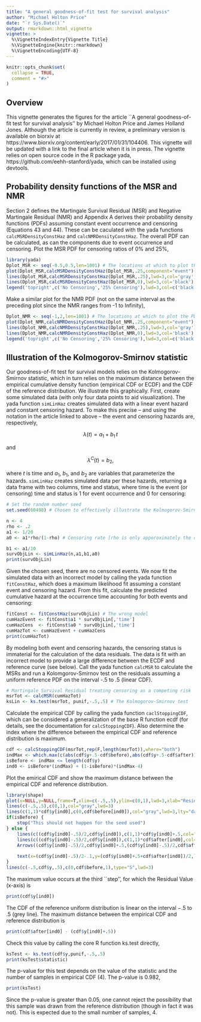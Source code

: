 ```yaml
---
title: "A general goodness-of-fit test for survival analysis"
author: "Michael Holton Price"
date: "`r Sys.Date()`"
output: rmarkdown::html_vignette
vignette: >
  %\VignetteIndexEntry{Vignette Title}
  %\VignetteEngine{knitr::rmarkdown}
  %\VignetteEncoding{UTF-8}
---
```


```r
knitr::opts_chunk$set(
  collapse = TRUE,
  comment = "#>"
)
```
## Overview
This vignette generates the figures for the article ``A general goodness-of-fit test for survival analysis'' by Michael Holton Price and James Holland Jones. Although the article is currently in review, a preliminary version is available on biorxiv at https://www.biorxiv.org/content/early/2017/01/31/104406. This vignette will be updated with a link to the final article when it is in press. The vignette relies on open source code in the R package yada, https://github.com/eehh-stanford/yada, which can be installed using devtools.

## Probability density functions of the MSR and NMR
Section 2 defines the Martingale Survival Residual (MSR) and Negative Martingale Residual (NMR) and Appendix A derives their probability density functions (PDFs) assuming constant event occurrence and censoring (Equations 43 and 44). These can be caculated with the yada functions `calcMSRDensityConstHaz` and `calcNMRDensityConstHaz`. The overall PDF can be calculated, as can the components due to event occurrence and censoring. Plot the MSR PDF for censoring ratios of 0% and 25%,

```r
library(yada)
Dplot_MSR <- seq(-0.5,0.5,len=1001) # The locations at which to plot the PDFs
plot(Dplot_MSR,calcMSRDensityConstHaz(Dplot_MSR,.25,component="event"),type="l",xlim=c(-0.5,0.5),ylim=c(0,2),xlab="Residual Value",ylab="MSR PDF",lwd=3,col='gray',lty=2)
lines(Dplot_MSR,calcMSRDensityConstHaz(Dplot_MSR,.25),lwd=3,col='gray')
lines(Dplot_MSR,calcMSRDensityConstHaz(Dplot_MSR,0),lwd=3,col='black')
legend('topright',c('No Censoring','25% Censoring'),lwd=3,col=c('black','gray'))
```

Make a similar plot for the NMR PDF (not on the same interval as the preceding plot since the NMR ranges from -1 to Infinity),


```r
Dplot_NMR <- seq(-1,2,len=1001) # The locations at which to plot the PDFs
plot(Dplot_NMR,calcNMRDensityConstHaz(Dplot_NMR,.25,component="event"),type="l",xlim=c(-1,2),ylim=c(0,1),xlab="Residual Value",ylab="NMR PDF",lwd=3,col='gray',lty=2)
lines(Dplot_NMR,calcNMRDensityConstHaz(Dplot_NMR,.25),lwd=3,col='gray')
lines(Dplot_NMR,calcNMRDensityConstHaz(Dplot_NMR,0),lwd=3,col='black')
legend('topright',c('No Censoring','25% Censoring'),lwd=3,col=c('black','gray'))
```

## Illustration of the Kolmogorov-Smirnov statistic
Our goodness-of-fit test for survival models relies on the Kolmogorov-Smirnov statistic, which in turn relies on the maximum distance between the empirical cumulative density function (empirical CDF or ECDF) and the CDF of the reference distribution. We illustrate this graphically. First, create some simulated data (with only four data points to aid visualization). The yada function `simLinHaz` creates simulated data with a linear event hazard and constant censoring hazard. To make this precise -- and using the notation in the article linked to above -- the event and censoring hazards are, respectively, 

$$\lambda(t) = a_1 + b_1 \, t$$

and

$$\lambda^C(t) = b_2 \mbox{,}$$

where $t$ is time and $a_1$, $b_1$, and $b_2$ are variables that parameterize the hazards. `simLinHaz` creates simulated data per these hazards, returning a data frame with two columns, time and status, where time is the event (or censoring) time and status is 1 for event occurrence and 0 for censoring:

```r
# Set the random number seed
set.seed(60498) # Chosen to effectively illustrate the Kolmogorov-Smirnov statistic

n <- 4
rho <- .2
a1 <- 1/20
a0 <- a1*rho/(1-rho) # Censoring rate [rho is only apporoximately the censoring ratio given a linear event hazard]

b1 <- a1/10
survObjLin <- simLinHaz(n,a1,b1,a0)
print(survObjLin)
```

Given the chosen seed, there are no censored events. We now fit the simulated data with an incorrect model by calling the yada function `fitConstHaz`, which does a maximum likelihood fit assuming a constant event and censoring hazard. From this fit, calculate the predicted cumulative hazard at the occurrence time accounting for both events and censoring:

```r
fitConst <- fitConstHaz(survObjLin) # The wrong model
cumHazEvent <- fitConst$a1 * survObjLin[,'time']
cumHazCens  <- fitConst$a0 * survObjLin[,'time']
cumHazTot <- cumHazEvent + cumHazCens
print(cumHazTot)
```

By modeling both event and censoring hazards, the censoring status is immaterial for the calculation of the data residuals. The data is fit with an incorrect model to provide a large difference between the ECDF and reference curve (see below). Call the yada function `calcMSR` to calculate the MSRs and run a Kolomgorov-Smirnov test on the residuals assuming a uniform reference PDF on the interval -.5 to .5 (linear CDF).

```r
# Martingale Survival Residual treating censoring as a competing risk
msrTot <- calcMSR(cumHazTot)
ksLin <- ks.test(msrTot, punif,-.5,.5) # The Kolmogorov-Smirnov test
```

Calculate the empirical CDF by calling the yada function `caclStoppingCDF`, which can be considered a generalization of the base R function ecdf (for details, see the documentation for `calcStoppingCDF`). Also determine the index where the difference between the empirical CDF and reference distribution is maximum.

```r
cdf <- calcStoppingCDF(msrTot,rep(F,length(msrTot)),where="both")
indMax <- which.max(c(abs(cdf$y+.5-cdf$before),abs(cdf$y+.5-cdf$after)))
isBefore <- indMax <= length(cdf$y)
ind0 <- isBefore*(indMax) + (1-isBefore)*(indMax-4)
```

Plot the emirical CDF and show the maximum distance between the empirical CDF and reference distribution.

```r
library(shape)
plot(x=NULL,y=NULL,frame=T,xlim=c(-.5,.5),ylim=c(0,1),lwd=3,xlab="Residual Value",ylab="Empirical CDF")
lines(c(-.5,.5),c(0,1),col="gray",lwd=3)
lines(c(1,1)*cdf$y[ind0],c(0,cdf$before[ind0]),col="gray",lwd=3,lty="dashed")
if(isBefore) {
	stop("This should not happen for the seed used")
} else {
	lines(c((cdf$y[ind0]-.5)/2,cdf$y[ind0]),c(1,1)*cdf$y[ind0]+.5,col="gray",lwd=3,lty="dashed")
	lines(c((cdf$y[ind0]-.5)/2,cdf$y[ind0]),c(1,1)*cdf$after[ind0],col="gray",lwd=3,lty="dashed")
	Arrows((cdf$y[ind0]-.5)/2,cdf$y[ind0]+.5,(cdf$y[ind0]-.5)/2,cdf$after[ind0],code=3,col="gray",arr.type="triangle",arr.adj=-.5,arr.length=.25,arr.width=.25,lwd=2)
	
	text(x=(cdf$y[ind0]-.5)/2-.1,y=(cdf$y[ind0]+.5+cdf$after[ind0])/2,labels=expression(K[n]))
}
lines(c(-.5,cdf$y,.5),c(0,cdf$before,1),type="S",lwd=3)
```

The maximum value occurs at the third ``step'', for which the Residual Value (x-axis) is

```r
print(cdf$y[ind0])
```

The CDF of the reference uniform distribution is linear on the interval $-.5$ to $.5$ (grey line). The maximum distance between the empirical CDF and reference distribution is

```r
print(cdf$after[ind0] - (cdf$y[ind0]+.5))
```

Check this value by calling the core R function ks.test directly,
```r
ksTest <- ks.test(cdf$y,punif,-.5,.5)
print(ksTest$statistic)
```

The p-value for this test depends on the value of the statistic and the number of samples in empirical CDF (4). The p-value is $0.982$,

```r
print(ksTest)
```

Since the p-value is greater than $0.05$, one cannot reject the possibility that this sample was drawn from the reference distribution (though in fact it was not). This is expected due to the small number of samples, $4$.
